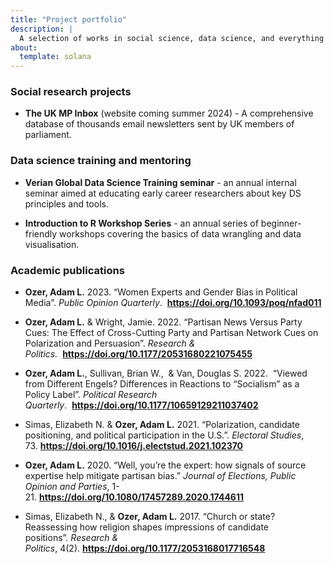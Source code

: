 ---
title: "Project portfolio"
description: |
  A selection of works in social science, data science, and everything in between.
about:
  template: solana
---

### Social research projects

-   **The UK MP Inbox** (website coming summer 2024) - A comprehensive database of thousands email newsletters sent by UK members of parliament.


### Data science training and mentoring
-   **Verian Global Data Science Training seminar** - an annual internal seminar aimed at educating early career researchers about key DS principles and tools.

-   **Introduction to R Workshop Series** - an annual series of beginner-friendly workshops covering the basics of data wrangling and data visualisation.

### Academic publications

-   **Ozer, Adam L.** 2023. “Women Experts and Gender Bias in Political Media”. *Public Opinion Quarterly*.  [**https://doi.org/10.1093/poq/nfad011**](https://doi.org/10.1093/poq/nfad011)

-   **Ozer, Adam L.** & Wright, Jamie. 2022. “Partisan News Versus Party Cues: The Effect of Cross-Cutting Party and Partisan Network Cues on Polarization and Persuasion”. *Research & Politics.*  [**https://doi.org/10.1177/20531680221075455**](https://doi.org/10.1177/20531680221075455)

-   **Ozer, Adam L.**, Sullivan, Brian W.,  & Van, Douglas S. 2022.  "Viewed from Different Engels? Differences in Reactions to “Socialism” as a Policy Label". *Political Research Quarterly*.  [**https://doi.org/10.1177/10659129211037402**](https://doi.org/10.1177/10659129211037402)

-   Simas, Elizabeth N. & **Ozer, Adam L.** 2021. “Polarization, candidate positioning, and political participation in the U.S.”. *Electoral Studies*, 73. [**https://doi.org/10.1016/j.electstud.2021.102370**](https://doi.org/10.1016/j.electstud.2021.102370)

-   **Ozer, Adam L.** 2020. "Well, you’re the expert: how signals of source expertise help mitigate partisan bias." *Journal of Elections, Public Opinion and Parties*, 1-21. [**https://doi.org/10.1080/17457289.2020.1744611**](https://doi.org/10.1080/17457289.2020.1744611)

-   Simas, Elizabeth N., & **Ozer, Adam L.** 2017. "Church or state? Reassessing how religion shapes impressions of candidate positions". *Research & Politics*, 4(2). [**https://doi.org/10.1177/2053168017716548**](https://doi.org/10.1177%2F2053168017716548)
